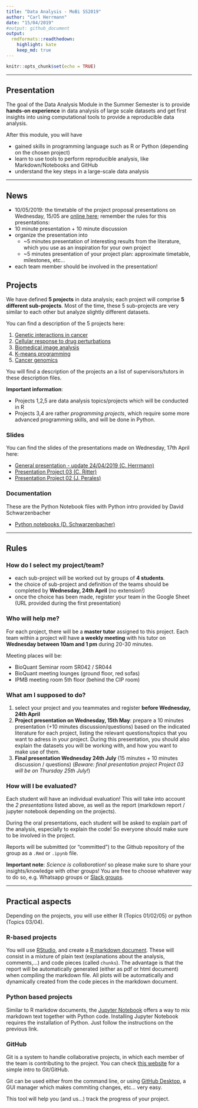 ```yaml
---
title: "Data Analysis - MoBi SS2019"
author: "Carl Herrmann"
date: "15/04/2019"
#output: github_document
output:
  rmdformats::readthedown:
    highlight: kate
    keep_md: true
---
```

```r
knitr::opts_chunk$set(echo = TRUE)
```

----------

## Presentation


The goal of the Data Analysis Module in the Summer Semester is to provide **hands-on experience** in data analysis of large scale datasets and get first insights into using computational tools to provide a reproducible data analysis.

After this module, you will have

* gained skills in programming language such as R or Python (depending on the chosen project)
* learn to use tools to perform reproducible analysis, like Markdown/Notebooks and GitHub
* understand the key steps in a large-scale data analysis

----------

## News

* 10/05/2019: the timetable of the project proposal presentations on Wednesday, 15/05 are [online here](https://docs.google.com/spreadsheets/d/1LEQLH2LaDulMq3Qepx-7-5KWjgZjK4dfWDDIbm1vu0Q/edit?usp=sharing); remember the rules for this presentations:
 + 10 minute presentation + 10 minute discussion
 + organize the presentation into 
   - ~5 minutes presentation of interesting results from the literature, which you use as an inspiration for your own project
   - ~5 minutes presentation of your project plan: approximate timetable, milestones, etc...
 + each team member should be involved in the presentation!

## Projects

We have defined **5 projects** in data analysis; each project will comprise **5 different sub-projects**. Most of the time, these 5 sub-projects are very similar to each other but analyze slightly different datasets.

You can find a description of the 5 projects here:

1. [Genetic interactions in cancer](https://github.com/datascience-mobi/01-genetic-interactions-in-cancer)
2. [Cellular response to drug perturbations](https://github.com/datascience-mobi/02-cellular-response-to-drug-pertubations)
3. [Biomedical image analysis](https://github.com/datascience-mobi/03-biomedical-image-analysis)
4. [K-means programming](https://github.com/datascience-mobi/04-kmeans)
5. [Cancer genomics](https://github.com/datascience-mobi/05-cancer-genomics)

You will find a description of the projects an a list of supervisors/tutors in these description files.

**Important information**:

* Projects 1,2,5 are data analysis topics/projects which will be conducted in R
* Projects 3,4 are rather *programming projects*, which require some more advanced programming skills, and will be done in Python.

### Slides

You can find the slides of the presentations made on Wednesday, 17th April here:

* [General presentation - update 24/04/2019 (C. Herrmann)](./doc/Presentation.pdf)
* [Presentation Project 03 (C. Ritter)](./doc/Project_03.pdf)
* [Presentation Project 02 (J. Perales)](./doc/Project_02.pdf)

### Documentation

These are the Python Notebook files with Python intro provided by David Schwarzenbacher

* [Python notebooks (D. Schwarzenbacher)](./doc/Python_Intro.zip)

----------

## Rules

### How do I select my project/team?

* each sub-project will be worked out by groups of **4 students**. 
* the choice of sub-project and definition of the teams should be completed by **Wednesday, 24th April** (no extension!)
* once the choice has been made, register your team in the Google Sheet (URL provided during the first presentation)

### Who will help me?

For each project, there will be a **master tutor** assigned to this project. Each team within a project will have **a weekly meeting** with his tutor on **Wednesday between 10am and 1 pm** during 20-30 minutes.

Meeting places will be:

* BioQuant Seminar room SR042 / SR044
* BioQuant meeting lounges (ground floor, red sofas)
* IPMB meeting room 5th floor (behind the CIP room)

### What am I supposed to do?

1. select your project and you teammates and register **before Wednesday, 24th April**
2. **Project presentation on Wednesday, 15th May**: prepare a 10 minutes presentation (+10 minutes discussion/questions) based on the indicated literature for each project, listing the relevant questions/topics that you want to adress in your project. During this presentation, you should also explain the datasets you will be working with, and how you want to make use of them. 
3. **Final presentation Wednesday 24th July** (15 minutes + 10 minutes discussion / questions) (*Beware: final presentation project Project 03 will be on Thursday 25th July!*)

### How will I be evaluated?

Each student will have an individual evaluation! This will take into account the *2 presentations* listed above, as well as the report (markdown report / jupyter notebook depending on the projects).

During the oral presentations, each student will be asked to explain part of the analysis, especially to explain the code! So everyone should make sure to be involved in the project.

Reports will be submitted (or "committed") to the Github repository of the group as a `.Rmd` or `.ipynb` file.

**Important note**: *Science is collaboration!* so please make sure to share your insights/knowledge with other groups! You are free to choose whatever way to do so, e.g. Whatsapp groups or [Slack groups](https://slack.com/intl/de-de/).

----------

## Practical aspects

Depending on the projects, you will use either R (Topics 01/02/05) or python (Topics 03/04). 

### R-based projects

You will use [RStudio](https://www.rstudio.com/), and create a [R markdown document](https://rmarkdown.rstudio.com/). These will consist in a mixture of plain text (explanations about the analysis, comments,...) and code pieces (called `chunks`). The advantage is that the report will be automatically generated (either as pdf or html document) when compiling the markdown file. All plots will be automatically and dynamically created from the code pieces in the markdown document.

### Python based projects

Similar to R markdow documents, the [Jupyter Notebook](https://jupyter.org/) offers a way to mix markdown text together with Python code. Installing Jupyter Notebook requires the installation of Python. Just follow the instructions on the previous link.


### GitHub

Git is a system to handle collaborative projects, in which each member of the team is contributing to the project. You can check [this website](https://guides.github.com/activities/hello-world/) for a simple intro to Git/GitHub.

Git can be used either from the command line, or using [GitHub Desktop](https://desktop.github.com/), a GUI manager which makes commiting changes, etc... very easy.

This tool will help you (and us...) track the progress of your project.



